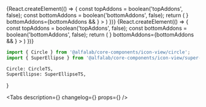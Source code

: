 

<Meta
    title='Компоненты/IconView'
/>

<!-- Canvas -->

<Story name='SuperEllipse'>
    {React.createElement(() => {
        const topAddons = boolean('topAddons', false);
        const bottomAddons = boolean('bottomAddons', false);
        return (
            <SuperEllipse
                size={select('size', ['40', '48', '64', '80', '128'], '64')}
                backgroundColor={text('backgroundColor', '#f3f4f5')}
                border={boolean('border', false)}
                imageUrl={text('imageUrl', '')}
                topAddons={topAddons && <AlertCircleMIcon color="#2fc26e" /> }
                bottomAddons={bottomAddons && <CheckmarkCircleMIcon color="#2fc26e" /> }
            >
                <SfTouchIdXxlIcon />
            </SuperEllipse>
        )
    })}
</Story>

<Story name='Circle'>
    {React.createElement(() => {
        const topAddons = boolean('topAddons', false);
        const bottomAddons = boolean('bottomAddons', false);
        return (
            <Circle
                size={select('size', ['40', '48', '64', '80'], '64')}
                backgroundColor={text('backgroundColor', '#f3f4f5')}
                border={boolean('border', false)}
                imageUrl={text('imageUrl', '')}
                topAddons={topAddons && <AlertCircleMIcon color="#2fc26e" /> }
                bottomAddons={bottomAddons && <CheckmarkCircleMIcon color="#2fc26e" /> }
            >
                <SfTouchIdXxlIcon />
            </Circle>
        )
    })}
</Story>

<!-- Docs -->

<ComponentHeader
    name='IconView'
    version={version}
    package='@alfalab/core-components/icon-view'
    stage={2}
    design='https://www.figma.com/file/cdNnkh2QdxuvYLrBm4cubM/Web-%3A%3A-Core-Default-Components?node-id=4397%3A31293'
/>

```jsx
import { Circle } from '@alfalab/core-components/icon-view/circle';
import { SuperEllipse } from '@alfalab/core-components/icon-view/super-ellipse';
```

    Circle: CircleTS,
    SuperEllipse: SuperEllipseTS,
}

<Tabs
    description={<Description />}
    changelog={<Changelog />}
    props={<Props components={Shapes} />}
/>
